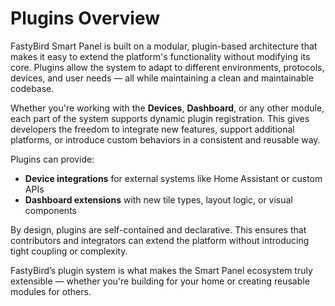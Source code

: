 
# Plugins Overview

FastyBird Smart Panel is built on a modular, plugin-based architecture that makes it easy to extend the platform's functionality
without modifying its core. Plugins allow the system to adapt to different environments, protocols, devices, and user needs
— all while maintaining a clean and maintainable codebase.

Whether you're working with the **Devices**, **Dashboard**, or any other module, each part of the system supports
dynamic plugin registration. This gives developers the freedom to integrate new features, support additional platforms,
or introduce custom behaviors in a consistent and reusable way.

Plugins can provide:

- **Device integrations** for external systems like Home Assistant or custom APIs
- **Dashboard extensions** with new tile types, layout logic, or visual components

By design, plugins are self-contained and declarative. This ensures that contributors and integrators can extend the platform without introducing tight coupling or complexity.

<Callout type="info">
	FastyBird’s plugin system is what makes the Smart Panel ecosystem truly extensible — whether you're building for your
	home or creating reusable modules for others.
</Callout>
